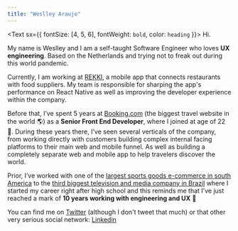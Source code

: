 ```yaml
---
title: "Weslley Araujo"
---
```


<Text sx={{ fontSize: [4, 5, 6], fontWeight: `bold`, color: `heading` }}>
  Hi.
</Text>

My name is Weslley and I am a self-taught Software Engineer who loves **UX engineering**. Based on the Netherlands and trying not to freak out during this world pandemic.

Currently, I am working at [REKKI](http://rekki.com), a mobile app that connects restaurants with food suppliers. My team is responsible for sharping the app's performance on React Native as well as improving the developer experience within the company.

Before that, I’ve spent 5 years at [Booking.com](booking.com) (the biggest travel website in the world 🌎) as a **Senior Front End Developer**, where I joined at age of 22 👶. During these years there, I’ve seen several verticals of the company, from working directly with customers building complex internal facing platforms to their main web and mobile funnel. As well as building a completely separate web and mobile app to help travelers discover the world.

Prior, I’ve worked with one of the [largest sports goods e-commerce in south America](http://netshoes.com.br) to the [third biggest television and media company in Brazil](https://en.wikipedia.org/wiki/Grupo_Record) where I started my career right after high school and this reminds me that I’ve just reached a mark of **10 years working with engineering and UX** 🎉

You can find me on [Twitter](https://twitter.com/_weslleyaraujo) (although I don't tweet that much) or that other very serious social network: [Linkedin](https://www.linkedin.com/in/araujoweslley/)
